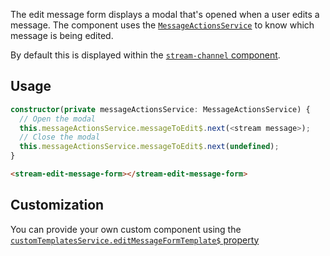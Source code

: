 The edit message form displays a modal that's opened when a user edits a message. The component uses the [`MessageActionsService`](../../services/MessageActionsService) to know which message is being edited.

By default this is displayed within the [`stream-channel` component](../../components/ChannelComponent).

## Usage

```typescript
constructor(private messageActionsService: MessageActionsService) {
  // Open the modal
  this.messageActionsService.messageToEdit$.next(<stream message>);
  // Close the modal
  this.messageActionsService.messageToEdit$.next(undefined);
}
```

```html
<stream-edit-message-form></stream-edit-message-form>
```

## Customization

You can provide your own custom component using the [`customTemplatesService.editMessageFormTemplate$` property](../../services/CustomTemplatesService/#editmessageformtemplate)

[//]: # "Start of generated content"


[//]: # "End of generated content"

